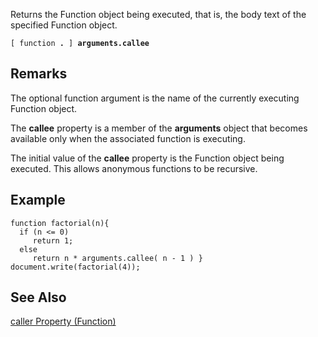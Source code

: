 Returns the Function object being executed, that is, the body text of the specified Function object.

 [ function '''.''' ] '''arguments.callee'''
==Remarks==
The optional function argument is the name of the currently executing Function object.

The '''callee''' property is a member of the '''arguments''' object that becomes available only when the associated function is executing.

The initial value of the '''callee''' property is the Function object being executed. This allows anonymous functions to be recursive.


==Example==
 function factorial(n){
   if (n &lt;= 0)
      return 1;
   else
      return n * arguments.callee( n - 1 ) }
 document.write(factorial(4));

==See Also==

              
[[javascript/Function/caller|caller Property (Function)]]
